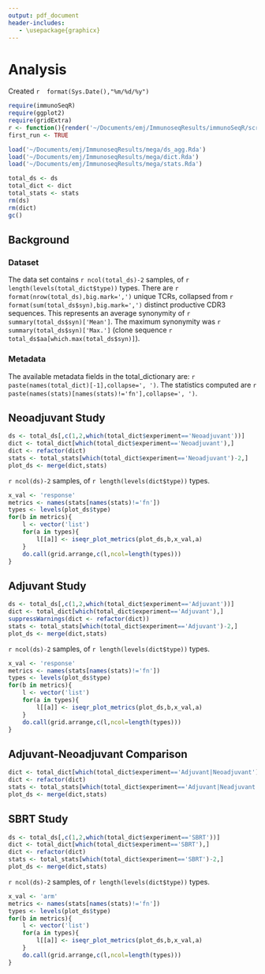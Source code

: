 ```yaml
---
output: pdf_document
header-includes:
   - \usepackage{graphicx}
---
```

# \texttt{immunoSeqR} Analysis
Created `r  format(Sys.Date(),"%m/%d/%y")`

```r
require(immunoSeqR)
require(ggplot2)
require(gridExtra)
r <- function(){render('~/Documents/emj/ImmunoseqResults/immunoSeqR/scripts/mega_analysis.Rmd',output_dir='~/Desktop/out/')}
first_run <- TRUE
```
```r
load('~/Documents/emj/ImmunoseqResults/mega/ds_agg.Rda')
load('~/Documents/emj/ImmunoseqResults/mega/dict.Rda')
load('~/Documents/emj/ImmunoseqResults/mega/stats.Rda')
```
```r
total_ds <- ds
total_dict <- dict
total_stats <- stats
rm(ds)
rm(dict)
gc()
```
## Background
### Dataset


The data set contains `r ncol(total_ds)-2` samples, of `r length(levels(total_dict$type))` types. 
There are `r format(nrow(total_ds),big.mark=',')` unique TCRs, collapsed from `r format(sum(total_ds$syn),big.mark=',')` distinct productive CDR3 sequences. This represents an average synonymity of `r summary(total_ds$syn)['Mean']`. The maximum synonymity was `r summary(total_ds$syn)['Max.']` (clone sequence `r total_ds$aa[which.max(total_ds$syn)]`).\par

### Metadata  
The available metadata fields in the total_dictionary are: `r paste(names(total_dict)[-1],collapse=', ')`. The statistics computed are `r paste(names(stats)[names(stats)!='fn'],collapse=', ')`.

\clearpage




## Neoadjuvant Study
\includegraphics[width=\textwidth]{/home/ahopkins/Documents/emj/figures/J0810_timeline.pdf}

```r
ds <- total_ds[,c(1,2,which(total_dict$experiment=='Neoadjuvant'))]
dict <- total_dict[which(total_dict$experiment=='Neoadjuvant'),]
dict <- refactor(dict)
stats <- total_stats[which(total_dict$experiment=='Neoadjuvant')-2,]
plot_ds <- merge(dict,stats)
```
`r ncol(ds)-2` samples, of `r length(levels(dict$type))` types.

```r
x_val <- 'response'
metrics <- names(stats[names(stats)!='fn'])
types <- levels(plot_ds$type)
for(b in metrics){
	l <- vector('list')
	for(a in types){
	    l[[a]] <- iseqr_plot_metrics(plot_ds,b,x_val,a)
	}
	do.call(grid.arrange,c(l,ncol=length(types)))
}
```



## Adjuvant Study
\includegraphics[width=\textwidth]{/home/ahopkins/Documents/emj/figures/J9988_timeline.pdf}

```r
ds <- total_ds[,c(1,2,which(total_dict$experiment=='Adjuvant'))]
dict <- total_dict[which(total_dict$experiment=='Adjuvant'),]
suppressWarnings(dict <- refactor(dict))
stats <- total_stats[which(total_dict$experiment=='Adjuvant')-2,]
plot_ds <- merge(dict,stats)
```
`r ncol(ds)-2` samples, of `r length(levels(dict$type))` types.

```r
x_val <- 'response'
metrics <- names(stats[names(stats)!='fn'])
types <- levels(plot_ds$type)
for(b in metrics){
    l <- vector('list')
    for(a in types){
        l[[a]] <- iseqr_plot_metrics(plot_ds,b,x_val,a)
    }
    do.call(grid.arrange,c(l,ncol=length(types)))
}
```
## Adjuvant-Neoadjuvant Comparison
```r
dict <- total_dict[which(total_dict$experiment=='Adjuvant|Neoadjuvant'),]
dict <- refactor(dict)
stats <- total_stats[which(total_dict$experiment=='Adjuvant|Neadjuvant')-2,]
plot_ds <- merge(dict,stats)
```



## SBRT Study

```r
ds <- total_ds[,c(1,2,which(total_dict$experiment=='SBRT'))]
dict <- total_dict[which(total_dict$experiment=='SBRT'),]
dict <- refactor(dict)
stats <- total_stats[which(total_dict$experiment=='SBRT')-2,]
plot_ds <- merge(dict,stats)
```
`r ncol(ds)-2` samples, of `r length(levels(dict$type))` types.


```r
x_val <- 'arm'
metrics <- names(stats[names(stats)!='fn'])
types <- levels(plot_ds$type)
for(b in metrics){
    l <- vector('list')
    for(a in types){
        l[[a]] <- iseqr_plot_metrics(plot_ds,b,x_val,a)
    }
    do.call(grid.arrange,c(l,ncol=length(types)))
}
```

